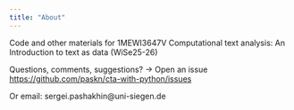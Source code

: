 ```yaml
---
title: "About"
---
```


Code and other materials for 1MEWI3647V Computational text analysis:
An Introduction to text as data (WiSe25-26)

Questions, comments, suggestions? -> Open an issue
[https://github.com/paskn/cta-with-python/issues](https://github.com/paskn/cta-with-python/issues)

Or email: sergei.pashakhin@uni-siegen.de
